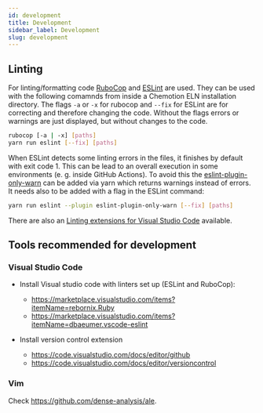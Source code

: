 ```yaml
---
id: development
title: Development
sidebar_label: Development
slug: development
---
```


## Linting
For linting/formatting code [RuboCop](https://rubocop.org/) and [ESLint](https://eslint.org/) are used. They can be used with the following comamnds from inside a Chemotion ELN installation directory. The flags `-a` or `-x` for rubocop and `--fix` for ESLint are for correcting and therefore changing the code. Without the flags errors or warnings are just displayed, but without changes to the code.
```sh
rubocop [-a | -x] [paths]
yarn run eslint [--fix] [paths]
```
When ESLint detects some linting errors in the files, it finishes by default with exit code 1. This can be lead to an overall execution in some environments (e. g. inside GitHub Actions). To avoid this the [eslint-plugin-only-warn](https://www.npmjs.com/package/eslint-plugin-only-warn) can be added via yarn which returns warnings instead of errors. It needs also to be added with a flag in the ESLint command:
```sh 
yarn run eslint --plugin eslint-plugin-only-warn [--fix] [paths]
```
There are also an [Linting extensions for Visual Studio Code](#visual-studio-code) available.
## Tools recommended for development

### Visual Studio Code
- Install Visual studio code with linters set up (ESLint and RuboCop):
  - https://marketplace.visualstudio.com/items?itemName=rebornix.Ruby
  - https://marketplace.visualstudio.com/items?itemName=dbaeumer.vscode-eslint

- Install version control extension
  - https://code.visualstudio.com/docs/editor/github
  - https://code.visualstudio.com/docs/editor/versioncontrol


### Vim
Check https://github.com/dense-analysis/ale.